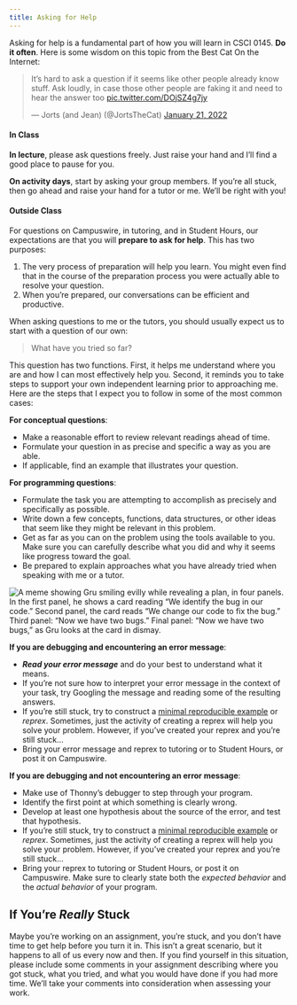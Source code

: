 ```yaml
---
title: Asking for Help
---
```


Asking for help is a fundamental part of how you will learn in CSCI 0145. **Do it often**. Here is some wisdom on this topic from the Best Cat On the Internet: 

<blockquote class="twitter-tweet"><p lang="en" dir="ltr">It’s hard to ask a question if it seems like other people already know stuff. Ask loudly, in case those other people are faking it and need to hear the answer too <a href="https://t.co/DOjSZ4g7jy">pic.twitter.com/DOjSZ4g7jy</a></p>&mdash; Jorts (and Jean) (@JortsTheCat) <a href="https://twitter.com/JortsTheCat/status/1484557774918803456?ref_src=twsrc%5Etfw">January 21, 2022</a></blockquote> <script async src="https://platform.twitter.com/widgets.js" charset="utf-8"></script>

#### In Class

**In lecture**, please ask questions freely. Just raise your hand and I'll find a good place to pause for you. 

**On activity days**, start by asking your group members. If you're all stuck, then go ahead and raise your hand for a tutor or me. We'll be right with you! 

#### Outside Class

For questions on Campuswire, in tutoring, and in Student Hours, our expectations are that you will **prepare to ask for help**. This has two purposes: 

1. The very process of preparation will help you learn. You might even find that in the course of the preparation process you were actually able to resolve your question. 
2. When you're prepared, our conversations can be efficient and productive. 


When asking questions to me or the tutors,  you should usually expect us to start with a question of our own: 

> What have you tried so far? 

This question has two functions. First, it helps me understand where you are and how I can most effectively help you. Second, it reminds you to take steps to support your own independent learning prior to approaching me. Here are the steps that I expect you to follow in some of the most common cases: 

**For conceptual questions**: 

- Make a reasonable effort to review relevant readings ahead of time. 
- Formulate your question in as precise and specific a way as you are able. 
- If applicable, find an example that illustrates your question. 

**For programming questions**: 

- Formulate the task you are attempting to accomplish as precisely and specifically as possible. 
- Write down a few concepts, functions, data structures, or other ideas that seem like they might be relevant in this problem. 
- Get as far as you can on the problem using the tools available to you. Make sure you can carefully describe what you did and why it seems like progress toward the goal. 
- Be prepared to explain approaches what you have already tried when speaking with me or a tutor. 

[![A meme showing Gru smiling evilly while revealing a plan, in four panels. In the first panel, he shows a card reading "We identify the bug in our code." Second panel, the card reads "We change our code to fix the bug." Third panel: "Now we have two bugs." Final panel: "Now we have two bugs," as Gru looks at the card in dismay.](assets/img/memes/gru-bugs.jpeg)]{.aside}

**If you are debugging and encountering an error message**: 

- ***Read your error message*** and do your best to understand what it means. 
- If you're not sure how to interpret your error message in the context of your task, try Googling the message and reading some of the resulting answers. 
- If you're still stuck, try to construct a [minimal reproducible example](https://stackoverflow.com/help/minimal-reproducible-example) or *reprex*. Sometimes, just the activity of creating a reprex will help you solve your problem. However, if you've created your reprex and you're still stuck...
- Bring your error message and reprex to tutoring or to Student Hours, or post it on Campuswire.  

**If you are debugging and not encountering an error message**: 

- Make use of Thonny's debugger to step through your program. 
- Identify the first point at which something is clearly wrong.
- Develop at least one hypothesis about the source of the error, and test that hypothesis. 
- If you're still stuck, try to construct a [minimal reproducible example](https://stackoverflow.com/help/minimal-reproducible-example) or *reprex*. Sometimes, just the activity of creating a reprex will help you solve your problem. However, if you've created your reprex and you're still stuck...
- Bring your reprex to tutoring or Student Hours, or post it on Campuswire. Make sure to clearly state both the *expected behavior* and the *actual behavior* of your program. 

## If You're *Really* Stuck

Maybe you're working on an assignment, you're stuck, and you don't have time to get help before you turn it in. This isn't a great scenario, but it happens to all of us every now and then. If you find yourself in this situation, please include some comments in your assignment describing where you got stuck, what you tried, and what you would have done if you had more time. We'll take your comments into consideration when assessing your work. 


